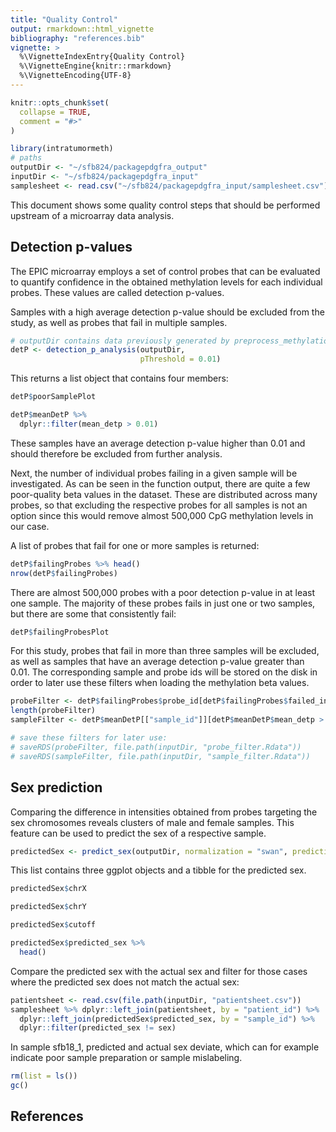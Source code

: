 ```yaml
---
title: "Quality Control"
output: rmarkdown::html_vignette
bibliography: "references.bib"
vignette: >
  %\VignetteIndexEntry{Quality Control}
  %\VignetteEngine{knitr::rmarkdown}
  %\VignetteEncoding{UTF-8}
---
```


```r
knitr::opts_chunk$set(
  collapse = TRUE,
  comment = "#>"
)
```

```r
library(intratumormeth)
# paths
outputDir <- "~/sfb824/packagepdgfra_output"
inputDir <- "~/sfb824/packagepdgfra_input"
samplesheet <- read.csv("~/sfb824/packagepdgfra_input/samplesheet.csv")
```


This document shows some quality control steps that should be performed upstream of a microarray data analysis.


## Detection p-values

The EPIC microarray employs a set of control probes that can be evaluated to quantify confidence in the obtained methylation levels for each individual probes.
These values are called detection p-values.

Samples with a high average detection p-value should be excluded from the study, as well as probes that fail in multiple samples.

```r
# outputDir contains data previously generated by preprocess_methylation_data()
detP <- detection_p_analysis(outputDir, 
                             pThreshold = 0.01)
```

This returns a list object that contains four members:

```r
detP$poorSamplePlot
```


```r
detP$meanDetP %>% 
  dplyr::filter(mean_detp > 0.01)
```


These samples have an average detection p-value higher than 0.01 and should therefore be excluded from further analysis.

Next, the number of individual probes failing in a given sample will be investigated.
As can be seen in the function output, there are quite a few poor-quality beta values in the dataset.
These are distributed across many probes, so that excluding the respective probes for all samples is not an option since this would remove almost 500,000 CpG methylation levels in our case.

A list of probes that fail for one or more samples is returned:

```r
detP$failingProbes %>% head()
nrow(detP$failingProbes)
```

There are almost 500,000 probes with a poor detection p-value in at least one sample.
The majority of these probes fails in just one or two samples, but there are some that consistently fail:

```r
detP$failingProbesPlot
```


For this study, probes that fail in more than three samples will be excluded, as well as samples that have an average detection p-value greater than 0.01.
The corresponding sample and probe ids will be stored on the disk in order to later use these filters when loading the methylation beta values.

```r
probeFilter <- detP$failingProbes$probe_id[detP$failingProbes$failed_in_n_samples > 3]
length(probeFilter)
sampleFilter <- detP$meanDetP[["sample_id"]][detP$meanDetP$mean_detp > 0.01]

# save these filters for later use:
# saveRDS(probeFilter, file.path(inputDir, "probe_filter.Rdata"))
# saveRDS(sampleFilter, file.path(inputDir, "sample_filter.Rdata"))
```





## Sex prediction

Comparing the difference in intensities obtained from probes targeting the sex chromosomes reveals clusters of male and female samples.
This feature can be used to predict the sex of a respective sample.



```r
predictedSex <- predict_sex(outputDir, normalization = "swan", predictionCutoff = -2)
```

This list contains three ggplot objects and a tibble for the predicted sex.

```r
predictedSex$chrX
```

```r
predictedSex$chrY
```

```r
predictedSex$cutoff
```


```r
predictedSex$predicted_sex %>% 
  head()
```


Compare the predicted sex with the actual sex and filter for those cases where the predicted sex does not match the actual sex:

```r
patientsheet <- read.csv(file.path(inputDir, "patientsheet.csv"))
samplesheet %>% dplyr::left_join(patientsheet, by = "patient_id") %>%
  dplyr::left_join(predictedSex$predicted_sex, by = "sample_id") %>% 
  dplyr::filter(predicted_sex != sex)
```

In sample sfb18_1, predicted and actual sex deviate, which can for example indicate poor sample preparation or sample mislabeling.






























```r
rm(list = ls())
gc()
```












## References












